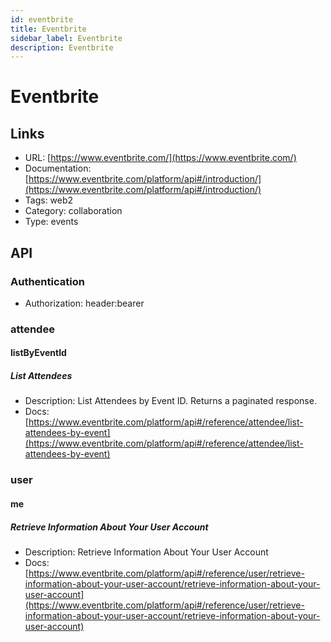 ```yaml
---
id: eventbrite
title: Eventbrite
sidebar_label: Eventbrite
description: Eventbrite
---
```


# Eventbrite

## Links

* URL: [https://www.eventbrite.com/](https://www.eventbrite.com/)
* Documentation: [https://www.eventbrite.com/platform/api#/introduction/](https://www.eventbrite.com/platform/api#/introduction/)
* Tags: web2
* Category: collaboration
* Type: events

## API

### Authentication

* Authorization: header:bearer

### attendee

#### listByEventId

##### List Attendees

* Description: List Attendees by Event ID. Returns a paginated response.
* Docs: [https://www.eventbrite.com/platform/api#/reference/attendee/list-attendees-by-event](https://www.eventbrite.com/platform/api#/reference/attendee/list-attendees-by-event)

### user

#### me

##### Retrieve Information About Your User Account

* Description: Retrieve Information About Your User Account
* Docs: [https://www.eventbrite.com/platform/api#/reference/user/retrieve-information-about-your-user-account/retrieve-information-about-your-user-account](https://www.eventbrite.com/platform/api#/reference/user/retrieve-information-about-your-user-account/retrieve-information-about-your-user-account)
